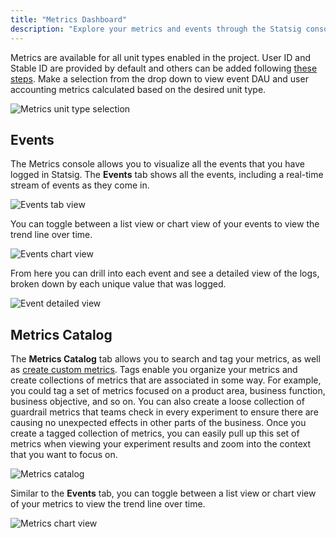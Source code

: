 ```yaml
---
title: "Metrics Dashboard"
description: "Explore your metrics and events through the Statsig console with real-time visualization and organization tools."
---
```


Metrics are available for all unit types enabled in the project.  User ID and Stable ID are provided by default and others can be added following [these steps](/guides/experiment-on-custom-id-types#step-1---add-companyid-as-a-new-id-type-in-your-project-settings).  Make a selection from the drop down to view event DAU and user accounting metrics calculated based on the desired unit type.

<Frame>
  <img src="https://user-images.githubusercontent.com/101903926/172450890-4a4c95eb-a362-49a6-90ad-68f3460a933f.png" alt="Metrics unit type selection" />
</Frame>

## Events
The Metrics console allows you to visualize all the events that you have logged in Statsig. The **Events** tab shows all the events, including a real-time stream of events as they come in.

<Frame>
  <img src="https://user-images.githubusercontent.com/101903926/172451019-fc450842-a546-4ea0-94a9-d54df8279ed2.png" alt="Events tab view" />
</Frame>

You can toggle between a list view or chart view of your events to view the trend line over time.  

<Frame>
  <img src="https://user-images.githubusercontent.com/101903926/172461387-a3d42641-2c2c-4128-aabc-fc2b5dba2ed9.png" alt="Events chart view" />
</Frame>

From here you can drill into each event and see a detailed view of the logs, broken down by each unique value that was logged.

<Frame>
  <img src="https://user-images.githubusercontent.com/101903926/172462231-ff2f3063-0c4e-49fd-af17-7147bd09d3d1.png" alt="Event detailed view" />
</Frame>

## Metrics Catalog
The **Metrics Catalog** tab allows you to search and tag your metrics, as well as [create custom metrics](/metrics/create). Tags enable you organize your metrics and create collections of metrics that are associated in some way. For example, you could tag a set of metrics focused on a product area, business function, business objective, and so on. You can also create a loose collection of guardrail metrics that teams check in every experiment to ensure there are causing no unexpected effects in other parts of the business. Once you create a tagged collection of metrics, you can easily pull up this set of metrics when viewing your experiment results and zoom into the context that you want to focus on. 

<Frame>
  <img src="https://user-images.githubusercontent.com/101903926/172462680-68a6de4e-17bf-4b11-920d-6d7830551012.png" alt="Metrics catalog" />
</Frame>

 Similar to the **Events** tab, you can toggle between a list view or chart view of your metrics to view the trend line over time.  
 
 <Frame>
   <img src="https://user-images.githubusercontent.com/101903926/172462947-877bbcc7-46b3-45cd-ac57-d0dc2c949d7d.png" alt="Metrics chart view" />
 </Frame>

